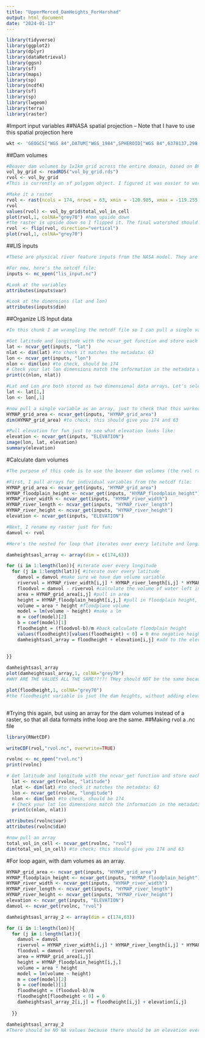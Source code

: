 ```yaml
---
title: "UpperMerced_DamHeights_ForHarshad"
output: html_document
date: "2024-01-13"
---
```


```r
library(tidyverse)
library(ggplot2)
library(dplyr)
library(dataRetrieval)
library(ggsn)
library(sf)
library(maps)
library(sp)
library(ncdf4)
library(sf)
library(sp)
library(lwgeom)
library(terra)
library(raster)
```

#Import input variables
##NASA spatial projection -- Note that I have to use this spatial projection here
```r
wkt <- 'GEOGCS["WGS 84",DATUM["WGS_1984",SPHEROID["WGS 84",6378137,298.257223563,AUTHORITY["EPSG","7030"]],AUTHORITY["EPSG","6326"]],PRIMEM["Greenwich",0,AUTHORITY["EPSG","8901"]],UNIT["degree",0.0174532925199433,AUTHORITY["EPSG","9122"]],AXIS["Latitude",NORTH],AXIS["Longitude",EAST],AUTHORITY["EPSG","4326"]]'
```

##Dam volumes
```r
#Beaver dam volumes by 1x1km grid across the entire domain, based on BRAT model
vol_by_grid <- readRDS("vol_by_grid.rds")
rvol <- vol_by_grid
#This is currently an sf polygon object. I figured it was easier to work with a raster, so I made it a raster below. 

#Make it a raster
rvol <- rast(ncols = 174, nrows = 63, xmin = -120.985, xmax = -119.255, ymin = 37.325, ymax = 37.925)
rvol
values(rvol) <- vol_by_grid$total_vol_in_cell 
plot(rvol,1, colNA="grey70") #hmm upside down
#the raster is upside down so I flipped it. The final watershed should look like the one mapped below. 
rvol  <- flip(rvol, direction="vertical")
plot(rvol,1, colNA="grey70")
```

##LIS inputs 
```r
#These are physical river feature inputs from the NASA model. They are in the format of a .netcdf file (.nc). A netcdf file is multidimensional (lat, lon, a bunch of variables) but I can pull a certain variable in the form of an array. 

#For now, here's the netcdf file: 
inputs <- nc_open("lis_input.nc")

#Look at the variables 
attributes(inputs$var)

#Look at the dimensions (lat and lon)
attributes(inputs$dim)

```

##Organize LIS Input data 
```r
#In this chunk I am wrangling the netcdf file so I can pull a single variable into an array. 

#Get latitude and longitude with the ncvar_get function and store each into their own object:
lat <- ncvar_get(inputs, "lat")
nlat <- dim(lat) #to check it matches the metadata: 63
lon <- ncvar_get(inputs, "lon")
nlon <- dim(lon) #to check, should be 174
# Check your lat lon dimensions match the information in the metadata we explored before:
print(c(nlon, nlat))

#Lat and Lon are both stored as two dimensional data arrays. Let's select just the unique lats and longs from those arrays: 
lat <- lat[1,]
lon <- lon[,1]

#now pull a single variable as an array, just to check that this worked
HYMAP_grid_area <- ncvar_get(inputs, "HYMAP_grid_area")
dim(HYMAP_grid_area) #to check; this should give you 174 and 63

#Pull elevation for fun just to see what elevation looks like: 
elevation <- ncvar_get(inputs, "ELEVATION")
image(lon, lat, elevation)
summary(elevation)
```

#Calculate dam volumes
```r
#The purpose of this code is to use the beaver dam volumes (the rvol raster from above) along with riverbed geometry (river height, width, length, floodplain height) for each grid cell to back-calculate the height a beaver dam would need to be to store the  appropriate volume of water. Then we gotta add that height to elevation to get total elevation of dam above sea level. 

#First, I pull arrays for individual variables from the netcdf file: 
HYMAP_grid_area <- ncvar_get(inputs, "HYMAP_grid_area")
HYMAP_floodplain_height <- ncvar_get(inputs, "HYMAP_floodplain_height")
HYMAP_river_width <- ncvar_get(inputs, "HYMAP_river_width")
HYMAP_river_length <- ncvar_get(inputs, "HYMAP_river_length")
HYMAP_river_height <- ncvar_get(inputs, "HYMAP_river_height")
elevation <- ncvar_get(inputs, "ELEVATION")

#Next, I rename my raster just for fun: 
damvol <- rvol

#Here's the nested for loop that iterates over every latitute and longitude (i.e. every cell in an array)

damheightsasl_array <- array(dim = c(174,63))

for (i in 1:length(lon)){ #iterate over every longitude
  for (j in 1:length(lat)){ #iterate over every latitude
    damvol = damvol #make sure we have dam volume variable
    rivervol = HYMAP_river_width[i,j] * HYMAP_river_length[i,j] * HYMAP_river_height[i,j] #calculate the volume of the river in that particular cell (width*length*height)
    floodvol = damvol - rivervol #calculate the volume of water left in the floodplain                             
    area = HYMAP_grid_area[i,j] #pull in area
    height = HYMAP_floodplain_height[i,j,] #pull in floodplain height, which is a 3 dim variable 
    volume = area * height #floodplane volume 
    model = lm(volume ~ height) #make a lm
    m = coef(model)[2]
    b = coef(model)[1]
    floodheight = (floodvol-b)/m #back calculate floodplain height
    values(floodheight)[values(floodheight) < 0] = 0 #no negative heights
    damheightsasl_array = floodheight + elevation[i,j] #add to the elevation variable 
    
    
}} 

damheightsasl_array
plot(damheightsasl_array,1, colNA="grey70")
#WHY ARE THE VALUES ALL THE SAME!?!?! THey should NOT be the same because elevation varies over this watershed!!!!!!!!!!! Look at the elevation variable-- it varies so fucking much! WHat's going on. 

plot(floodheight,1, colNA="grey70")
#the floodheight variable is jsut the dam heights, without adding elevation. There are very samll dam heights here. This seems wrong.  



```
#Trying this again, but using an array for the dam volumes instead of a raster, so that all data formats inthe loop are the same. 
##Making rvol a .nc file
```r
library(RNetCDF)

writeCDF(rvol,"rvol.nc", overwrite=TRUE)

rvolnc <- nc_open("rvol.nc")
print(rvolnc)

# Get latitude and longitude with the ncvar_get function and store each into their own object:
  lat <- ncvar_get(rvolnc, "latitude")
  nlat <- dim(lat) #to check it matches the metadata: 63
  lon <- ncvar_get(rvolnc, "longitude")
  nlon <- dim(lon) #to check, should be 174
  # Check your lat lon dimensions match the information in the metadata we explored before:
  print(c(nlon, nlat))

attributes(rvolnc$var)
attributes(rvolnc$dim)

#now pull an array
total_vol_in_cell <- ncvar_get(rvolnc, "rvol")
dim(total_vol_in_cell) #to check; this should give you 174 and 63
```

#For loop again, with dam volumes as an array. 
```r
HYMAP_grid_area <- ncvar_get(inputs, "HYMAP_grid_area")
HYMAP_floodplain_height <- ncvar_get(inputs, "HYMAP_floodplain_height")
HYMAP_river_width <- ncvar_get(inputs, "HYMAP_river_width")
HYMAP_river_length <- ncvar_get(inputs, "HYMAP_river_length")
HYMAP_river_height <- ncvar_get(inputs, "HYMAP_river_height")
elevation <- ncvar_get(inputs, "ELEVATION")
damvol <- ncvar_get(rvolnc, "rvol")

damheightsasl_array_2 <- array(dim = c(174,63))

for (i in 1:length(lon)){
  for (j in 1:length(lat)){
    damvol = damvol
    rivervol = HYMAP_river_width[i,j] * HYMAP_river_length[i,j] * HYMAP_river_height[i,j]
    floodvol = damvol - rivervol
    area = HYMAP_grid_area[i,j]
    height = HYMAP_floodplain_height[i,j,]
    volume = area * height
    model = lm(volume ~ height)
    m = coef(model)[2]
    b = coef(model)[1]
    floodheight = (floodvol-b)/m
    floodheight[floodheight < 0] = 0
    damheightsasl_array_2[i,j] = floodheight[i,j] + elevation[i,j]
    
  }} 

damheightsasl_array_2
#There should be NO NA values because there should be an elevation everywhere!!! Wtf!???!

```

